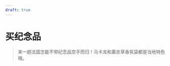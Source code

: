 ```yaml
---
draft: true
---
```

# 买纪念品
> 来一趟法国怎能不带纪念品空手而归！马卡龙和薰衣草香氛袋都是当地特色哦。

<ScDc />
<br />
<Dialog>
# It's our last day in Paris. We need to pick up some [souvenirs:souvenir/n.].
#### Yes. We can't go home empty-handed.
# I'm going to buy some [postcards:postcard/n.] for my colleagues at the office.
#### OK. What about [key chains:key chain/:钥匙圈] and [magnets:magnet/n.]?
# I think they are poorly made. And they aren't even made in France.
#### Good point. What about getting some French desserts?
# I would love to bring some macarons home, but they would dry out quickly.
#### We could get a few boxes of those cookies. The expiration date is two weeks from now.
# OK. Let's get four boxes.
#### What else? We could buy some dried [lavender sachets:lavender sachet/:薰衣草香氛袋].
#### The lavender is grown in Southern France and there is a buy 10 get 2 free promotion now.
# OK, let's get 20 sachets. Can we go now?
#### Give me 10 more minutes in the store.
# OK.
</Dialog>
